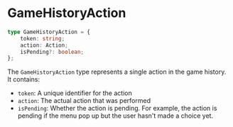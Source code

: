 # GameHistoryAction

```typescript
type GameHistoryAction = {
    token: string;
    action: Action;
    isPending?: boolean;
};
```

The `GameHistoryAction` type represents a single action in the game history. It contains:
- `token`: A unique identifier for the action
- `action`: The actual action that was performed
- `isPending`: Whether the action is pending. For example, the action is pending if the menu pop up but the user hasn't made a choice yet.
